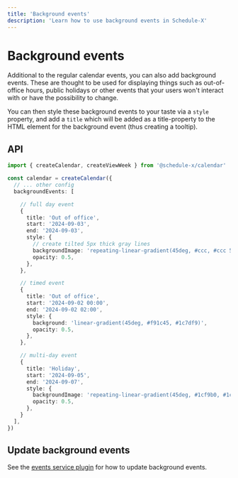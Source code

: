 ```yaml
---
title: 'Background events'
description: 'Learn how to use background events in Schedule-X'
---
```


# Background events

Additional to the regular calendar events, you can also add background events. These are thought to be used for
displaying things such as out-of-office hours, public holidays or other events that your users won't interact with or
have the possibility to change.

You can then style these background events to your taste via a `style` property, and add a `title` which will be
added as a title-property to the HTML element for the background event (thus creating a tooltip).

## API

```ts
import { createCalendar, createViewWeek } from '@schedule-x/calendar'

const calendar = createCalendar({
  // ... other config
  backgroundEvents: [

    // full day event
    {
      title: 'Out of office',
      start: '2024-09-03',
      end: '2024-09-03',
      style: {
        // create tilted 5px thick gray lines
        backgroundImage: 'repeating-linear-gradient(45deg, #ccc, #ccc 5px, transparent 5px, transparent 10px)',
        opacity: 0.5,
      },
    },

    // timed event
    {
      title: 'Out of office',
      start: '2024-09-02 00:00',
      end: '2024-09-02 02:00',
      style: {
        background: 'linear-gradient(45deg, #f91c45, #1c7df9)',
        opacity: 0.5,
      },
    },

    // multi-day event
    {
      title: 'Holiday',
      start: '2024-09-05',
      end: '2024-09-07',
      style: {
        backgroundImage: 'repeating-linear-gradient(45deg, #1cf9b0, #1cf9b0 5px, transparent 5px, transparent 10px)',
        opacity: 0.5,
      },
    }
  ],
})
```

## Update background events

See the [events service plugin](/docs/calendar/plugins/events-service) for how to update background events.
